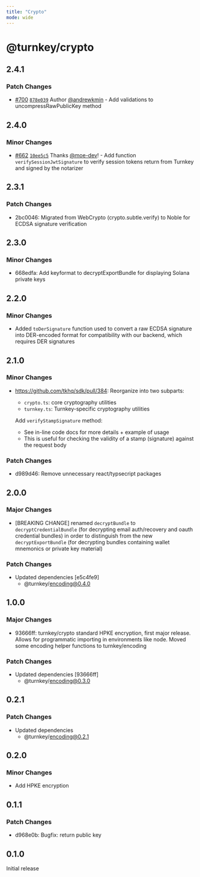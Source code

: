 ```yaml
---
title: "Crypto"
mode: wide
---
```

  
# @turnkey/crypto

## 2.4.1

### Patch Changes

- [#700](https://github.com/tkhq/sdk/pull/700) [`878e039`](https://github.com/tkhq/sdk/commit/878e03973856cfec83e6e3fda5b76d1b64943628) Author [@andrewkmin](https://github.com/andrewkmin) - Add validations to uncompressRawPublicKey method

## 2.4.0

### Minor Changes

- [#662](https://github.com/tkhq/sdk/pull/662) [`10ee5c5`](https://github.com/tkhq/sdk/commit/10ee5c524b477ce998e4fc635152cd101ae5a9cc) Thanks [@moe-dev](https://github.com/moe-dev)! - Add function `verifySessionJwtSignature` to verify session tokens return from Turnkey and signed by the notarizer

## 2.3.1

### Patch Changes

- 2bc0046: Migrated from WebCrypto (crypto.subtle.verify) to Noble for ECDSA signature verification

## 2.3.0

### Minor Changes

- 668edfa: Add keyformat to decryptExportBundle for displaying Solana private keys

## 2.2.0

### Minor Changes

- Added `toDerSignature` function used to convert a raw ECDSA signature into DER-encoded format for compatibility with our backend, which requires DER signatures

## 2.1.0

### Minor Changes

- https://github.com/tkhq/sdk/pull/384: Reorganize into two subparts:

  - `crypto.ts`: core cryptography utilities
  - `turnkey.ts`: Turnkey-specific cryptography utilities

  Add `verifyStampSignature` method:

  - See in-line code docs for more details + example of usage
  - This is useful for checking the validity of a stamp (signature) against the request body

### Patch Changes

- d989d46: Remove unnecessary react/typsecript packages

## 2.0.0

### Major Changes

- [BREAKING CHANGE] renamed `decryptBundle` to `decryptCredentialBundle` (for decrypting email auth/recovery and oauth credential bundles) in order to distinguish from the new `decryptExportBundle` (for decrypting bundles containing wallet mnemonics or private key material)

### Patch Changes

- Updated dependencies [e5c4fe9]
  - @turnkey/encoding@0.4.0

## 1.0.0

### Major Changes

- 93666ff: turnkey/crypto standard HPKE encryption, first major release. Allows for programmatic importing in environments like node. Moved some encoding helper functions to turnkey/encoding

### Patch Changes

- Updated dependencies [93666ff]
  - @turnkey/encoding@0.3.0

## 0.2.1

### Patch Changes

- Updated dependencies
  - @turnkey/encoding@0.2.1

## 0.2.0

### Minor Changes

- Add HPKE encryption

## 0.1.1

### Patch Changes

- d968e0b: Bugfix: return public key

## 0.1.0

Initial release
